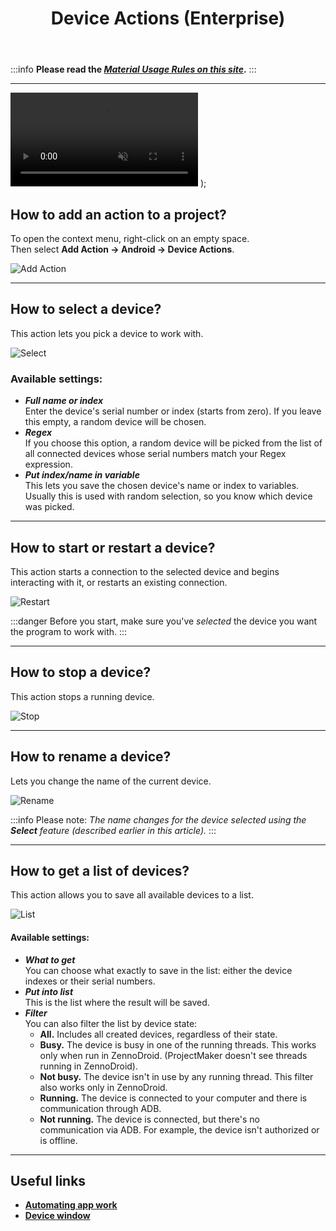 ﻿---
sidebar_position: 1
title: Device Actions (Enterprise)
description: How to work with a device via ProjectMaker
---

:::info **Please read the [*Material Usage Rules on this site*](../../Disclaimer).**
:::
_______________________________________________
  <video controls playsInline muted preload="auto" className='docsVideo'>
    <source src={source} type="video/mp4" />
</video>
);   

## How to add an action to a project?  

To open the context menu, right-click on an empty space.  
Then select **Add Action → Android → Device Actions**.  

![Add Action](../assets/action/action_pic0.png)  
_______________________________________________
## How to select a device?  

This action lets you pick a device to work with.  

![Select](../assets/action/action_pic12.png) 

### Available settings:  
- ***Full name or index***  
Enter the device's serial number or index (starts from zero). If you leave this empty, a random device will be chosen.
- ***Regex***  
If you choose this option, a random device will be picked from the list of all connected devices whose serial numbers match your Regex expression.
- ***Put index/name in variable***  
This lets you save the chosen device's name or index to variables. Usually this is used with random selection, so you know which device was picked.
_______________________________________________
## How to start or restart a device?  
This action starts a connection to the selected device and begins interacting with it, or restarts an existing connection.

![Restart](../assets/action/action_pic10.png) 
  
:::danger Before you start, make sure you've *selected* the device you want the program to work with.
:::
_______________________________________________
## How to stop a device?  
This action stops a running device.   

![Stop](../assets/action/action_pic9.png)   
_______________________________________________
## How to rename a device?  
Lets you change the name of the current device.  

![Rename](../assets/action/action_pic7.png) 

:::info Please note:
*The name changes for the device selected using the **Select** feature (described earlier in this article).*
:::
_______________________________________________
## How to get a list of devices?  

This action allows you to save all available devices to a list.  

![List](../assets/action/action_pic1.png) 
#### Available settings:  
- ***What to get***  
You can choose what exactly to save in the list: either the device indexes or their serial numbers.
- ***Put into list***  
This is the list where the result will be saved.
- ***Filter***  
You can also filter the list by device state:  
  - **All.** Includes all created devices, regardless of their state.
  - **Busy.** The device is busy in one of the running threads. This works only when run in ZennoDroid. (ProjectMaker doesn't see threads running in ZennoDroid).
  - **Not busy.** The device isn't in use by any running thread. This filter also works only in ZennoDroid.
  - **Running.** The device is connected to your computer and there is communication through ADB.
  - **Not running.** The device is connected, but there's no communication via ADB. For example, the device isn't authorized or is offline.
_______________________________________________  
## Useful links   
- [**Automating app work**](../../get-started/apps)  
- [**Device window**](../../pm/Interface/DeviceWindow)